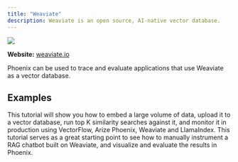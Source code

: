 ```yaml
---
title: "Weaviate"
description: Weaviate is an open source, AI-native vector database.
---
```


<Frame caption="">
  <img src="https://storage.googleapis.com/arize-phoenix-assets/assets/images/phoenix-docs-images/31c65f56-image.svg" />
</Frame>

**Website:** [weaviate.io](https://weaviate.io/)

Phoenix can be used to trace and evaluate applications that use Weaviate as a vector database.

## Examples

<CardGroup>
  <Card title="Ingesting Data for Semantic Search" img="https://storage.googleapis.com/arize-phoenix-assets/assets/images/phoenix-docs-images/e5f4d03e-image.jpeg" href="https://arize.com/blog/ingesting-data-for-semantic-searches-in-a-production-ready-way/" >
    This tutorial will show you how to embed a large volume of data, upload it to a vector database, run top K similarity searches against it, and monitor it in production using VectorFlow, Arize Phoenix, Weaviate and LlamaIndex.
  </Card>
  <Card title="Instrumenting and Evaluating a Weaviate RAG Pipeline" img="https://storage.googleapis.com/arize-phoenix-assets/assets/images/phoenix-docs-images/0e65210e-image.jpeg" href="https://github.com/Arize-ai/phoenix/blob/7c52b6695b87945bde61ab57b0c5ae4e2acafe16/tutorials/integrations/tracing_and_evals_weaviate.ipynb#L19" >
    This tutorial serves as a great starting point to see how to manually instrument a RAG chatbot built on Weaviate, and visualize and evaluate the results in Phoenix.
  </Card>
</CardGroup>